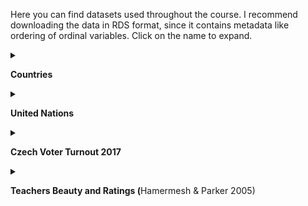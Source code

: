 Here you can find datasets used throughout the course. I recommend downloading the data in RDS format, since it contains metadata like ordering of ordinal variables. Click on the name to expand.

<details>

<summary class="item">

**Countries**

</summary>

Small datasets on various economic and social indicators of European countries.

You can download the dataset using:

```r
#| eval: false

countries <- readr::read_rds("https://github.com/Sociology-FA-CU/applied-regression-r/raw/main/data/countries.rds")
#OR
countries <- read.csv("https://github.com/Sociology-FA-CU/applied-regression-r/raw/main/data/countries.csv")

```

Alternatively, you can download the data from GitHubt in [rds](https://github.com/Sociology-FA-CU/applied-regression-r/raw/main/data/countries.rds) or [csv](https://github.com/Sociology-FA-CU/applied-regression-r/raw/main/data/countries.csv) formats.

| Variable        | Label                                                             | Source                |
|:----------------|:------------------------------------------------------------------|:----------------------|
| country         | Country name                                                      |                       |
| code            | Two digit coutry code                                             |                       |
| gdp             | GDP in the milions of EUR (2018)                                  | Eurostat              |
| population      | Country population on the 1.1.2018                                | Eurostat              |
| area            | Area of the country                                               | CIA factbook          |
| eu_member       | Is the country a EU member? (2019)                                | European Union        |
| postsoviet      | Was the country a member of the Eastern block                     | Wikipedia             |
| life_exp        | Life expectancy at birth (2017)                                   | UN                    |
| uni_prc         | \% of people with university education between 15-64 years (2018) | Eurostat              |
| poverty_risk    | \% of people in risk of poverty (2017)                            | Eurostat              |
| material_dep    | \% of people in material deprivation, 3 or less items (2017)      | Eurostat              |
| hdi             | Human development index (2018)                                    | UN                    |
| foundation_date | Date of founding                                                  | Wikipedia             |
| maj_belief      | Biggest religious group (2018)                                    | Pew Researcher Center |

</details>

<details>

<summary class="item">

**United Nations**

</summary>

This is United Nations country level data from 1998, originally used by John Fox in his book [Applied Regression Analysis and Generalized Linear Models](https://socialsciences.mcmaster.ca/jfox/Books/Applied-Regression-3E/index.html).

```r
#| eval: false

un <- readr::read_rds("https://github.com/Sociology-FA-CU/applied-regression-r/raw/main/data/united-nations.rds")
#OR
un <- read.csv("https://github.com/Sociology-FA-CU/applied-regression-r/raw/main/data/united-nations.csv")
```

The original data can be downloaded in .txt format [here](https://raw.githubusercontent.com/Sociology-FA-CU/appliedregressioninr/main/data/UnitedNations.txt) (right click and choose *Save link as…*). The description of the data [here](https://socialsciences.mcmaster.ca/jfox/Books/Applied-Regression-3E/datasets/UnitedNations.pdf).

</details>

<details>

<summary class="item">

**Czech Voter Turnout 2017**

</summary>

Aggregated data on the voter turnout by age in the Czech 2017 parliamentary elections from the 8th round of the European Social Survey.

You can download the dataset using:

```r
#| eval: false

turnout <- readr::read_rds("https://github.com/Sociology-FA-CU/applied-regression-r/raw/main/data/vote-2017-parliament.rds")
#OR
turnout <- read.csv("https://github.com/Sociology-FA-CU/applied-regression-r/raw/main/data/vote-2017-parliament.csv")
```

Or you can download the data either in [rds](https://github.com/Sociology-FA-CU/applied-regression-r/raw/main/data/vote-2017-parliament.rds) or [csv](https://github.com/Sociology-FA-CU/applied-regression-r/raw/main/data/vote-2017-parliament.csv) format.

</details>

<details>

<summary class="item">

**Teachers Beauty and Ratings (**Hamermesh & Parker 2005)

</summary>

The data are gathered from end of semester student evaluations for 463 courses taught by a sample of 94 professors from the University of Texas at Austin. In addition, six students rate the professors' physical appearance. Originally published in [Hamermesh & Parker (2005)](https://fairmodel.econ.yale.edu/ec438/ham1.pdf).

```r
#| eval: false

teachers <- readr::read_csv("https://github.com/Sociology-FA-CU/applied-regression-r/raw/main/data/teacher-ratings.csv")

```

</details>
